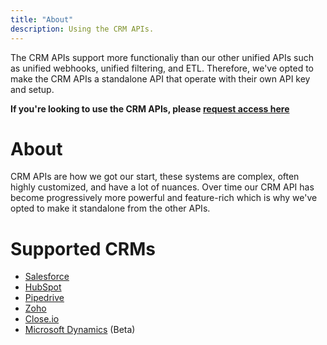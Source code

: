 ```yaml
---
title: "About"
description: Using the CRM APIs.
---
```


<Warning>
The CRM APIs support more functionaliy than our other unified APIs such as unified webhooks, unified filtering, and ETL. Therefore, we've opted to make the CRM APIs a standalone API that operate with their own API key and setup.

**If you're looking to use the CRM APIs, please [request access here](https://calendly.com/averyyip/vessel-discovery)**

</Warning>

# About

CRM APIs are how we got our start, these systems are complex, often highly customized, and have a lot of nuances. Over time our CRM API has become progressively more powerful and feature-rich which is why we've opted to make it standalone from the other APIs.

# Supported CRMs

- [Salesforce](https://www.salesforce.com/)
- [HubSpot](https://hubspot.com/)
- [Pipedrive](https://www.pipedrive.com/)
- [Zoho](https://www.zoho.com/)
- [Close.io](https://close.io/)
- [Microsoft Dynamics](https://dynamics.microsoft.com/en-us/) (Beta)
